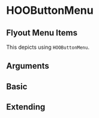 
<Meta of={HooButtonMenuStories} />

# HOOButtonMenu

## Flyout Menu Items

This depicts using `HOOButtonMenu`.

## Arguments

<ArgTypes of={HOOButtonMenu} />


## Basic

<Canvas>
  <Story of={HooButtonMenuStories.Basic} />
</Canvas>

## Extending

<Canvas>
  <Story of={HooButtonMenuStories.Extending} />
</Canvas>

